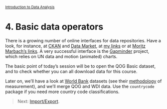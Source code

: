 <style>@import url(style.css);</style>
<small>[Introduction to Data Analysis](index.html)</small>

# 4. Basic data operators

There is a growing number of online interfaces for data repositories. Have a look, for instance, at [CKAN](http://ckan.org/) and [Data Market](http://datamarket.com/), at [my links](https://github.com/briatte/srqm/wiki/data) or at [Moritz Marbach's links](https://delicious.com/moritz.marbach/data). A very successful interface is the [Gapminder](http://factbased.blogspot.fr/2012/07/convenient-access-to-gapminder-datasets.html) project, which relies on UN data and motion (animated) charts.

The basic point of today's session will be to open the QOG Basic dataset, and to check whether you can all download data for this course.

Later on, we'll have a look at [World Bank](https://github.com/vincentarelbundock/WDI) datasets (see their [methodology](http://data.worldbank.org/about/data-overview/methodologies) of measurement), and we'll merge QOG and WDI data. Use the `countrycode` package if you need more country code classifications.

> Next: [Import/Export](041_dataio.html).
